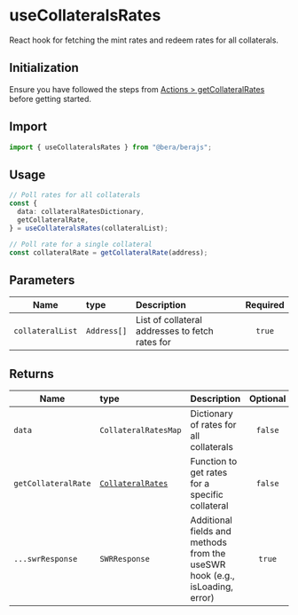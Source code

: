 # useCollateralsRates

React hook for fetching the mint rates and redeem rates for all collaterals.

## Initialization

Ensure you have followed the steps from [Actions > getCollateralRates](/actions/honey/getCollateralRates) before getting started.

## Import

```ts
import { useCollateralsRates } from "@bera/berajs";
```

## Usage

```ts
// Poll rates for all collaterals
const {
  data: collateralRatesDictionary,
  getCollateralRate,
} = useCollateralsRates(collateralList);

// Poll rate for a single collateral
const collateralRate = getCollateralRate(address);
```

## Parameters

| Name            | type        | Description                                         | Required |
| --------------- | :---------- | :-------------------------------------------------- | :------: |
| `collateralList`| `Address[]` | List of collateral addresses to fetch rates for     |  `true`  |

## Returns

| Name                        | type                                                               | Description                                                      | Optional |
| --------------------------- | :----------------------------------------------------------------- | :--------------------------------------------------------------- | :------: |
| `data`                      | `CollateralRatesMap`                                  | Dictionary of rates for all collaterals                          | `false`  |
| `getCollateralRate`     | [`CollateralRates`](/types/CollateralRates/)            | Function to get rates for a specific collateral                  | `false`  |
| `...swrResponse`            | `SWRResponse`                                                      | Additional fields and methods from the useSWR hook (e.g., isLoading, error) | `true`   |

```